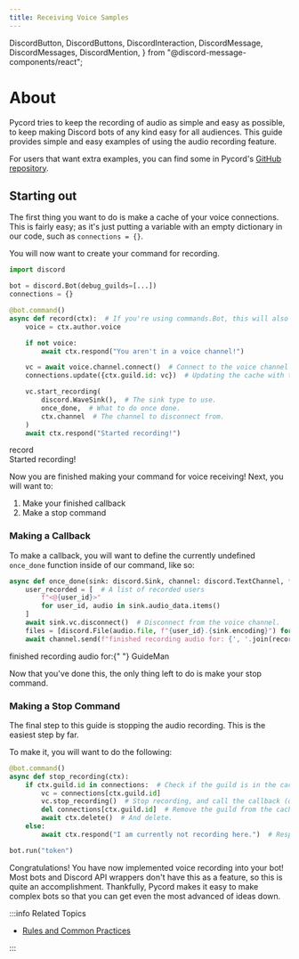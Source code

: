 ```yaml
---
title: Receiving Voice Samples
---
```


  DiscordButton,
  DiscordButtons,
  DiscordInteraction,
  DiscordMessage,
  DiscordMessages,
  DiscordMention,
} from "@discord-message-components/react";

# About

Pycord tries to keep the recording of audio as simple and easy as possible, to keep making Discord
bots of any kind easy for all audiences. This guide provides simple and easy examples of using the
audio recording feature.

For users that want extra examples, you can find some in Pycord's
[GitHub repository](https://github.com/Pycord-Development/pycord/blob/master/examples/audio_recording.py).

## Starting out

The first thing you want to do is make a cache of your voice connections. This is fairly easy; as
it's just putting a variable with an empty dictionary in our code, such as `connections = {}`.

You will now want to create your command for recording.

```py title="Record Command Example"
import discord

bot = discord.Bot(debug_guilds=[...])
connections = {}

@bot.command()
async def record(ctx):  # If you're using commands.Bot, this will also work.
    voice = ctx.author.voice

    if not voice:
        await ctx.respond("You aren't in a voice channel!")

    vc = await voice.channel.connect()  # Connect to the voice channel the author is in.
    connections.update({ctx.guild.id: vc})  # Updating the cache with the guild and channel.

    vc.start_recording(
        discord.WaveSink(),  # The sink type to use.
        once_done,  # What to do once done.
        ctx.channel  # The channel to disconnect from.
    )
    await ctx.respond("Started recording!")
```

<DiscordMessages>
  <DiscordMessage author="Guide Bot" avatar="red" bot>
    <div slot="interactions">
      <DiscordInteraction author="Guide Man" avatar="green" command>
        record
      </DiscordInteraction>
    </div>
    Started recording!
  </DiscordMessage>
</DiscordMessages>

<br />

Now you are finished making your command for voice receiving! Next, you will want to:

1. Make your finished callback
2. Make a stop command

### Making a Callback

To make a callback, you will want to define the currently undefined `once_done` function inside of
our command, like so:

```py title="Recorder Callback"
async def once_done(sink: discord.Sink, channel: discord.TextChannel, *args):  # Our voice client already passes these in.
    user_recorded = [  # A list of recorded users
        f"<@{user_id}>"
        for user_id, audio in sink.audio_data.items()
    ]
    await sink.vc.disconnect()  # Disconnect from the voice channel.
    files = [discord.File(audio.file, f"{user_id}.{sink.encoding}") for user_id, audio in sink.audio_data.items()]  # List down the files.
    await channel.send(f"finished recording audio for: {', '.join(recorded_users)}.", files=files)  # Send a message with the accumulated files.
```

<DiscordMessages>
  <DiscordMessage author="Guide Bot" avatar="red" bot>
    finished recording audio for:{" "}
    <DiscordMention highlight={true}>GuideMan</DiscordMention>
  </DiscordMessage>
</DiscordMessages>

<br />

Now that you've done this, the only thing left to do is make your stop command.

### Making a Stop Command

The final step to this guide is stopping the audio recording. This is the easiest step by far.

To make it, you will want to do the following:

```py title="Stop Recording Command"
@bot.command()
async def stop_recording(ctx):
    if ctx.guild.id in connections:  # Check if the guild is in the cache.
        vc = connections[ctx.guild.id]
        vc.stop_recording()  # Stop recording, and call the callback (once_done).
        del connections[ctx.guild.id]  # Remove the guild from the cache.
        await ctx.delete()  # And delete.
    else:
        await ctx.respond("I am currently not recording here.")  # Respond with this if we aren't recording.

bot.run("token")
```

Congratulations! You have now implemented voice recording into your bot! Most bots and Discord API
wrappers don't have this as a feature, so this is quite an accomplishment. Thankfully, Pycord makes
it easy to make complex bots so that you can get even the most advanced of ideas down.

:::info Related Topics

- [Rules and Common Practices](../getting-started/rules-and-common-practices)

:::

